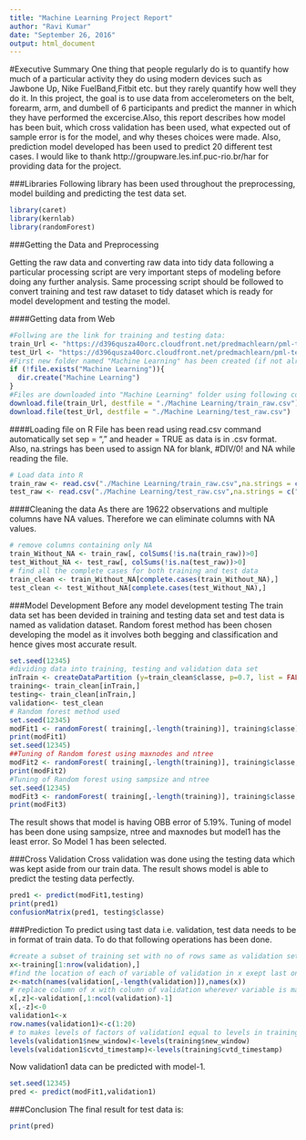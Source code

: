 ```yaml
---
title: "Machine Learning Project Report"
author: "Ravi Kumar"
date: "September 26, 2016"
output: html_document
---
```

#Executive Summary
One thing that people regularly do is to quantify how much of a particular activity they do using modern devices such as  Jawbone Up, Nike FuelBand,Fitbit etc. but they rarely quantify how well they do it. In this project, the goal is to use data from accelerometers on the belt, forearm, arm, and dumbell of 6 participants and predict the manner in which they have performed the excercise.Also, this report describes how model has been buit, which cross validation has been used, what expected out of sample error is for the model, and why theses choices were made. Also, prediction model developed has been used to predict 20 different test cases. I would like to thank http://groupware.les.inf.puc-rio.br/har for providing data for the project.

###Libraries
Following library has been used throughout the preprocessing, model building and predicting the test data set.
```r
library(caret)
library(kernlab)
library(randomForest)
```

###Getting the Data and Preprocessing

Getting the raw data and converting raw data into tidy data following a particular processing script are very important steps of modeling before doing any further analysis. Same processing script should be followed to convert training and test raw dataset to tidy dataset which is ready for model development and testing the model.   

####Getting data from Web
```r
#Follwing are the link for training and testing data:
train_Url <- "https://d396qusza40orc.cloudfront.net/predmachlearn/pml-training.csv"
test_Url <- "https://d396qusza40orc.cloudfront.net/predmachlearn/pml-testing.csv"
#First new folder named "Machine Learning" has been created (if not already exist) using following code:
if (!file.exists("Machine Learning")){
  dir.create("Machine Learning")
}
#Files are downloaded into "Machine Learning" folder using following command:
download.file(train_Url, destfile = "./Machine Learning/train_raw.csv")
download.file(test_Url, destfile = "./Machine Learning/test_raw.csv")
```
####Loading file on R
File has been read using read.csv command automatically set sep = "," and header = TRUE as data is in .csv format. Also, na.strings has been used to assign NA for blank, #DIV/0! and NA while reading the file.

```r
# Load data into R
train_raw <- read.csv("./Machine Learning/train_raw.csv",na.strings = c("", " ", "#DIV/0!", "NA"))
test_raw <- read.csv("./Machine Learning/test_raw.csv",na.strings = c("", " ", "#DIV/0!", "NA"))
```
####Cleaning the data
As there are 19622 observations and multiple columns have NA values. Therefore we can eliminate columns with NA values. 
```r
# remove columns containing only NA
train_Without_NA <- train_raw[, colSums(!is.na(train_raw))>0]
test_Without_NA <- test_raw[, colSums(!is.na(test_raw))>0]
# find all the complete cases for both training and test data
train_clean <- train_Without_NA[complete.cases(train_Without_NA),]
test_clean <- test_Without_NA[complete.cases(test_Without_NA),]
```

###Model Development
Before any model development testing The train data set has been devided in training and testing data set and test data is named as validation dataset. Random forest method has been chosen developing the model as it involves both begging and classification and hence gives most accurate result. 
```r
set.seed(12345)
#dividing data into training, testing and validation data set
inTrain <- createDataPartition (y=train_clean$classe, p=0.7, list = FALSE)
training<- train_clean[inTrain,]
testing<- train_clean[inTrain,]
validation<- test_clean
# Random forest method used 
set.seed(12345)
modFit1 <- randomForest( training[,-length(training)], training$classe)
print(modFit1)
set.seed(12345)
##Tuning of Random forest using maxnodes and ntree
modFit2 <- randomForest( training[,-length(training)], training$classe, maxnodes=25, ntree=1000)
print(modFit2)
#Tuning of Random forest using sampsize and ntree
set.seed(12345)
modFit3 <- randomForest( training[,-length(training)], training$classe, sampsize=100, ntree=1000)
print(modFit3)
```
The result shows that model is having OBB error of 5.19%. Tuning of model has been done using sampsize, ntree and maxnodes but model1 has the least error. So Model 1 has been selected.

###Cross Validation
Cross validation was done using the testing data which was kept aside from our train data. The result shows model is able to predict the testing data perfectly.
```r
pred1 <- predict(modFit1,testing)
print(pred1)
confusionMatrix(pred1, testing$classe)
```
###Prediction
To predict using tast data i.e. validation, test data needs to be in format of train data. To do that following operations has been done.
```r
#create a subset of training set with no of rows same as validation set
x<-training[1:nrow(validation),]
#find the location of each of variable of validation in x exept last one which is new variable
z<-match(names(validation[,-length(validation)]),names(x))
# replace column of x with column of validation wherever variable is matching, otherwise set it to 0
x[,z]<-validation[,1:ncol(validation)-1]
x[,-z]<-0
validation1<-x
row.names(validation1)<-c(1:20)
# to makes levels of factors of validation1 equal to levels in training data set 
levels(validation1$new_window)<-levels(training$new_window)
levels(validation1$cvtd_timestamp)<-levels(training$cvtd_timestamp)
```
Now validation1 data can be predicted with model-1.
```r
set.seed(12345)
pred <- predict(modFit1,validation1)

```
###Conclusion
The final result for test data is:
```r
print(pred)
```

